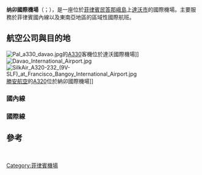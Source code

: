 {{Infobox Airport
| name         = 纳卯國際機場
| nativename   = Francisco Bangoy International Airport<br>Paliparang Pandaigdig ng Francisco Bangoy<br>Tugpahanang Pangkalibutanon sa Francisco Bangoy
| image        = Davao Air Traffic.jpg
| image-width  = 300
| caption      = 纳卯國際機場航廈內部
| IATA         = DVO
| ICAO         = RPMD
<center>{{Location map|Philippines|width=200|float=center
|caption=|mark=Airplane_silhouette.svg|marksize=10
|label=DVO|position=top
|lat_deg=07|lat_min=07|lat_sec=31.88|lat_dir=N
|lon_deg=125|lon_min=38|lon_sec=44.8|lon_dir=E
}}<small>機場在菲律賓的位置</small></center>
| type         = 公用
| operator     = 菲律賓民航局
| city-served  = {{PHI}}[[達沃市|達沃市]]
| location     = {{PHI}}[[達沃市|達沃市]]
| hub          = 
* [[宿霧太平洋航空|宿霧太平洋航空]]
* [[菲律賓亞洲航空|菲律賓亞洲航空]]
| elevation-f  = 59
| elevation-m  = 18
| coordinates  = {{Coord|7|7|31.88|N|125|38|44.80|E|type:airport}}
| metric-elev  = yes
| metric-rwy   = yes
| r1-number    = 05/23
| r1-length-m  = 3,000
| r1-length-f  = 9,842
| r1-surface   = [[瀝青|瀝青]]
| stat-year    = 
| stat1-header = 
| stat1-data   = 
| stat2-header = 
| stat2-data   = 
| stat3-header = 
| stat3-data   = 
| footnotes    = 這些資料來自菲律賓民航局<ref name="statistics">{{cite web | title=Passenger Statistics 2009 | date=May 14, 2010 | url=http://www.caap.gov.ph/Downloads/adms.pdf | accessdate=April 21, 2009 | deadurl=yes | archiveurl=https://web.archive.org/web/20130509015949/http://www.caap.gov.ph/Downloads/adms.pdf | archivedate=2013-05-09}}</ref>
}}

'''纳卯國際機場'''（{{lang-en|Francisco Bangoy International Airport}}；{{airport codes|DVO|RPMD}}），是一座位於[[菲律賓|菲律賓]][[民答那峨島|民答那峨島]]上[[達沃市|達沃市]]的國際機場。主要服務於菲律賓國內線以及東南亞地區的區域性國際航班。

==航空公司與目的地==
[[File:Pal_a330_davao.jpg|thumb]]的[[A330|A330]]客機位於達沃國際機場]]
[[Image:Davao_International_Airport.jpg|thumb]]
[[File:SilkAir_A320-232_(9V-SLF)_at_Francisco_Bangoy_International_Airport.jpg|thumb]] [[勝安航空|勝安航空]]的[[A320|A320]]位於納卯國際機場]]
===國內線===
{{Airport-dest-list
|{{flagicon|PHI}} [[菲律宾航空|菲律宾航空]]|[[尼诺伊·阿基诺国际机场|馬尼拉]]、[[麦克坦-宿务国际机场|宿霧]]、[[克拉克国际机场|克拉克]]
|{{flagicon|PHI}} [[菲律宾航空|菲律宾航空]]<BR><small>由[[菲航快運|菲航快運]]營運</small>|[[尼诺伊·阿基诺国际机场|馬尼拉]]、[[麦克坦-宿务国际机场|宿霧]]、[[克拉克国际机场|克拉克]]、[[保和-邦勞國際機場|塔比拉蘭]]、[[三宝颜机场|三寶顏]]、[[伊洛伊洛国际机场|伊洛伊洛]]、{{link-en|席亞高機場|Sayak Airport|德爾卡門}}
|{{nowrap|{{flagicon|PHI}} [[宿霧太平洋航空|宿霧太平洋航空]]}} |[[尼诺伊·阿基诺国际机场|馬尼拉]]、[[麦克坦-宿务国际机场|宿霧]]、[[克拉克国际机场|克拉克]]、[[三宝颜机场|三寶顏]]、[[伊洛伊洛国际机场|伊洛伊洛]]、 [[巴科洛德-锡莱国际机场|凱格楊德歐德]]
|{{nowrap|{{flagicon|PHI}} [[宿霧太平洋航空|宿霧太平洋航空]]}}<BR><small>由[[宿翱航空|宿翱航空]]營運</small> |[[保和-邦勞國際機場|塔比拉蘭]]、 {{tsl|en|Laguindingan Airport||卡加延德奥罗}}
|{{flagicon|PHI}} [[菲律賓亞洲航空|菲律賓亞洲航空]] | [[尼诺伊·阿基诺国际机场|馬尼拉]]、[[麦克坦-宿务国际机场|宿霧]]、[[克拉克国际机场|克拉克]]
}}
===國際線===
{{Airport-dest-list
|{{flagicon|PHI}} [[菲律宾航空|菲律宾航空]]<BR><small>由[[菲航快運|菲航快運]]營運</small>|[[萨姆·拉图兰吉国际机场|萬鴉老]]
|{{nowrap|{{flagicon|PHI}} [[宿霧太平洋航空|宿霧太平洋航空]]}}|[[新加坡樟宜机场|新加坡]]
|{{flagicon|SIN}} [[勝安航空|勝安航空]]| [[麦克坦-宿务国际机场|宿霧]]、[[新加坡樟宜机场|新加坡]]（經宿霧）
|{{flagicon|HKG}} [[國泰港龍航空|國泰港龍航空]] | [[香港国际机场|香港]]
|{{flagicon|CHN}} [[廈門航空|廈門航空]]| [[泉州晉江国际机场|泉州]]
}}

==參考==
{{reflist}}

<br>

[[Category:菲律賓機場|Category:菲律賓機場]]